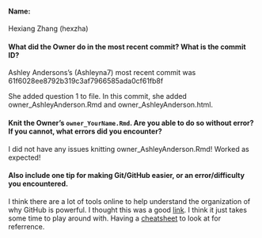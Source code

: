 #### Name: 

  Hexiang Zhang (hexzha)

#### What did the Owner do in the most recent commit? What is the commit ID?

  Ashley Andersons's (Ashleyna7) most recent commit was 61f6028ee8792b319c3af7966585ada0cf61fb8f
  
  She added question 1 to file. In this commit, she added owner_AshleyAnderson.Rmd and owner_AshleyAnderson.html.

#### Knit the Owner's `owner_YourName.Rmd`. Are you able to do so without error? If you cannot, what errors did you encounter?

  I did not have any issues knitting owner_AshleyAnderson.Rmd! Worked as expected!  

#### Also include one tip for making Git/GitHub easier, or an error/difficulty you encountered.

  I think there are a lot of tools online to help understand the organization of why GitHub is powerful. I thought this was a good [link](https://product.hubspot.com/blog/git-and-github-tutorial-for-beginners). I think it just takes some time to play around with. Having a [cheatsheet](https://learntocodewith.me/command-line/unix-command-cheat-sheet/) to look at for referrence.    
